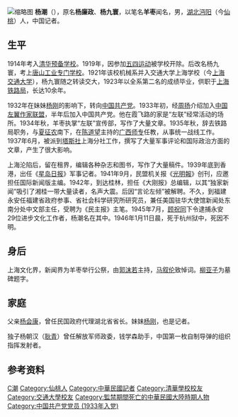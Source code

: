 {{Unreferenced|time=2022-03-17T11:51:53+00:00}}
[[File:杨潮.jpg|缩略图]]
'''杨潮'''（{{bd|1900年|5月8日|1946年|1月11日}}），原名'''杨廉政'''、'''杨九寰'''，以笔名'''羊枣'''闻名，男，[[湖北|湖北]][[沔阳|沔阳]]（今[[仙桃市|仙桃]]）人，中国记者。

== 生平 ==
1914年考入[[清华预备学校|清华预备学校]]。1919年，因参加[[五四运动|五四运动]]被学校开除。后改名杨九寰，考上[[唐山工业专门学校|唐山工业专门学校]]。1921年该校机械系并入交通大学上海学校（今[[上海交通大学|上海交通大学]]），杨九寰随之转读交大，1923年以全系第二名的成绩毕业，供职于[[上海铁路局|上海铁路局]]，长达10余年。

1932年在妹妹[[杨刚|杨刚]]的影响下，转向[[中国共产党|中国共产党]]。1933年初，经[[周扬|周扬]]介绍加入[[中国左翼作家联盟|中国左翼作家联盟]]，半年后加入中国共产党。他在霞飞路的家是“左联”经常活动的场所。1934年秋，羊枣执掌“左联”宣传部，写作了大量文章。1935年秋，辞去铁路局职务，与[[夏征农|夏征农]]南下，在[[陈道望|陈道望]]主持的[[广西师专|广西师专]]任教，从事统一战线工作。1937年6月，被派到[[塔斯社|塔斯社]]上海分社工作，撰写了大量军事评论和国际政治方面的文章，产生了很大影响。

上海沦陷后，留在租界，编辑各种杂志和图书，写作了大量稿件。1939年底到香港，出任《[[星岛日报|星岛日报]]》军事记者。1941年9月，民盟机关报《[[光明報_(中國民主政團同盟刊物)|光明報]]》创刊，应邀担任国际新闻版主编。1942年，到达桂林，担任《大刚报》总编辑，以其“独家新闻”吸引了湘桂一带大量读者，名声大震。后因“言论左倾”被解聘。不久，到福建永安任福建省政府参事、省社会科学研究所研究员，兼任美国驻华大使馆新闻处东南分处中文部主任，受聘为《民主报》主笔。1945年7月，[[顾祝同|顾祝同]]下令逮捕永安29位进步文化工作者，杨潮名在其中。1946年1月11日晨，死于杭州狱中，死因不明。

== 身后 ==
上海文化界，新闻界为羊枣举行公祭，由[[郭沫若|郭沫若]]主持，[[马叙伦|马叙伦]]致悼词。[[柳亚子|柳亚子]]为墓碑题字。

== 家庭 ==
父亲[[杨会康|杨会康]]，曾任民国政府代理湖北省省长。妹妹[[楊剛_(記者)|杨刚]]，也是记者。

独子杨朝汉（[[耿青|耿青]]）曾任解放军师政委，钱学森助手，中国第一枚自制导弹的组织指挥发射者。

== 参考资料 ==
{{reflist}}

{{Authority control}}

{{DEFAULTSORT:}}
[[Category:杨姓|C潮]]
[[Category:仙桃人|Category:仙桃人]]
[[Category:中華民國記者|Category:中華民國記者]]
[[Category:清華學校校友|Category:清華學校校友]]
[[Category:交通大學校友|Category:交通大學校友]]
[[Category:監禁期間死亡的中華民國大陸時期人物|Category:監禁期間死亡的中華民國大陸時期人物]]
[[Category:中国共产党党员_(1933年入党)|Category:中国共产党党员 (1933年入党)]]